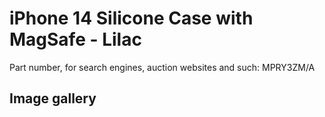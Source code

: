# iPhone 14 Silicone Case with MagSafe - Lilac

Part number, for search engines, auction websites and such: MPRY3ZM/A

## Image gallery

<div style={{ width: "768px" }}>
  <GalleryComponent
    images={[
      {
        original: "/everysource/MPRY3",
        thumbnail: "/everypreview/MPRY3",
      },
      {
        original: "/everysource/MPRY3_AV1",
        thumbnail: "/everypreview/MPRY3_AV1",
      },
      {
        original: "/everysource/MPRY3_AV2",
        thumbnail: "/everypreview/MPRY3_AV2",
      },
      {
        original: "/everysource/MPRY3_AV3",
        thumbnail: "/everypreview/MPRY3_AV3",
      },
      {
        original: "/everysource/MPRY3_AV4",
        thumbnail: "/everypreview/MPRY3_AV4",
      },
      {
        original: "/everysource/MPRY3_AV5",
        thumbnail: "/everypreview/MPRY3_AV5",
      },
      {
        original: "/everysource/MPRY3_AV6",
        thumbnail: "/everypreview/MPRY3_AV6",
      }
    ]}
  />
</div>
